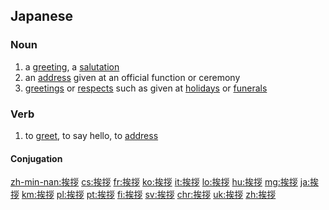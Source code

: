 ==Japanese==
{{ja-kanjitab|あい|さつ|yomi=on}}

===Noun===
{{ja-noun|あいさつ}}

# a [[greeting]], a [[salutation]]
# an [[address]] given at an official function or ceremony
# [[greetings]] or [[respects]] such as given at [[holiday]]s or [[funeral]]s

===Verb===
{{ja-verb-suru|tr=intrans|あいさつ}}

# to [[greet]], to say hello, to [[address]]

====Conjugation====
{{ja-suru|あいさつ}}

[[zh-min-nan:挨拶]]
[[cs:挨拶]]
[[fr:挨拶]]
[[ko:挨拶]]
[[it:挨拶]]
[[lo:挨拶]]
[[hu:挨拶]]
[[mg:挨拶]]
[[ja:挨拶]]
[[km:挨拶]]
[[pl:挨拶]]
[[pt:挨拶]]
[[fi:挨拶]]
[[sv:挨拶]]
[[chr:挨拶]]
[[uk:挨拶]]
[[zh:挨拶]]